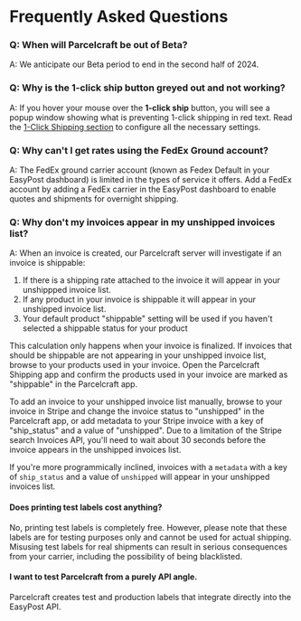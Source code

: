 # Frequently Asked Questions


### Q: When will Parcelcraft be out of Beta?

A: We anticipate our Beta period to end in the second half of 2024.

### Q: Why is the **1-click ship** button greyed out and not working?

A: If you hover your mouse over the **1-click ship** button, you will see a popup window showing what is preventing 1-click shipping in red text. Read the [1-Click Shipping section](./enable-1-click-shipping) to configure all the necessary settings.

### Q: Why can't I get rates using the FedEx Ground account?

A: The FedEx ground carrier account (known as Fedex Default in your EasyPost dashboard) is limited in the types of service it offers.  Add a FedEx account by adding a FedEx carrier in the EasyPost dashboard to enable quotes and shipments for overnight shipping.

### Q: Why don't my invoices appear in my unshipped invoices list?

A: When an invoice is created, our Parcelcraft server will investigate if an invoice is shippable:

1. If there is a shipping rate attached to the invoice it will appear in your unshippped invoice list.
2. If any product in your invoice is shippable it will appear in your unshipped invoice list. 
3. Your default product "shippable" setting will be used if you haven't selected a shippable status for your product

This calculation only happens when your invoice is finalized.  If invoices that should be shippable are not appearing in your unshipped invoice list, browse to your products used in your invoice.   Open the Parcelcraft Shipping app and confirm the products used in your invoice are marked as "shippable" in the Parcelcraft app. 

To add an invoice to your unshipped invoice list manually, browse to your invoice in Stripe and change the invoice status to "unshipped" in the Parcelcraft app, or add metadata to your Stripe invoice with a key of "ship_status" and a value of "unshipped".  Due to a limitation of the Stripe search Invoices API, you'll need to wait about 30 seconds before the invoice appears in the unshipped invoices list.

If you're more programmically inclined,  invoices with a `metadata` with a key of `ship_status` and a value of `unshipped` will appear in your unshipped invoices list.

#### Does printing test labels cost anything?

No, printing test labels is completely free. However, please note that these labels are for testing purposes only and cannot be used for actual shipping. Misusing test labels for real shipments can result in serious consequences from your carrier, including the possibility of being blacklisted.

#### I want to test Parcelcraft from a purely API angle. 

Parcelcraft creates test and production labels that integrate directly into the EasyPost API. 


 